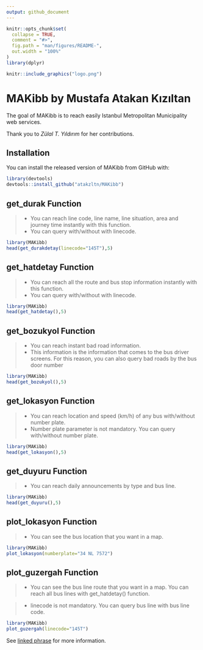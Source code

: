 ```yaml
---
output: github_document
---
```


<!-- README.md is generated from README.Rmd. Please edit that file -->

```r
knitr::opts_chunk$set(
  collapse = TRUE,
  comment = "#>",
  fig.path = "man/figures/README-",
  out.width = "100%"
)
library(dplyr)
```

```r
knitr::include_graphics("logo.png")
```


# MAKibb by Mustafa Atakan Kızıltan

<!-- badges: start -->
<!-- badges: end -->

The goal of MAKibb is to reach easily Istanbul Metropolitan Municipality web services.

Thank you to _Zülal T. Yıldırım_ for her contributions.

## Installation

You can install the released version of MAKibb from GitHub with:

``` r
library(devtools)
devtools::install_github("atakzltn/MAKibb")
```

## get_durak Function

> - You can reach line code, line name, line situation, area and journey time instantly with this function.
> - You can query with/without with linecode.

```r
library(MAKibb)
head(get_durakdetay(linecode="145T"),5)

```

## get_hatdetay Function

> - You can reach all the route and bus stop information instantly with this function.
> - You can query with/without with linecode.

```r
library(MAKibb)
head(get_hatdetay(),5)

```


## get_bozukyol Function

> - You can reach instant bad road information.
> - This information is the information that comes to the bus driver screens. For this reason, you can also query bad roads by the bus door number

```r
library(MAKibb)
head(get_bozukyol(),5)

```

## get_lokasyon Function

> - You can reach location and speed (km/h) of any bus with/without number plate.
> - Number plate parameter is not mandatory. You can query with/without number plate.

```r
library(MAKibb)
head(get_lokasyon(),5)

```


## get_duyuru Function

> - You can reach daily announcements by type and bus line.

```r
library(MAKibb)
head(get_duyuru(),5)
```

## plot_lokasyon Function

> - You can see the bus location that you want in a map.

```r
library(MAKibb)
plot_lokasyon(numberplate="34 NL 7572")
```

## plot_guzergah Function

> - You can see the bus line route that you want in a map. You can reach all bus lines with get_hatdetay() function.

> - linecode is not mandatory. You can query bus line with bus line code.

```r
library(MAKibb)
plot_guzergah(linecode="145T")
```


See [linked phrase](https://data.ibb.gov.tr/organization/iett-genel-mudurlugu) for more information.
